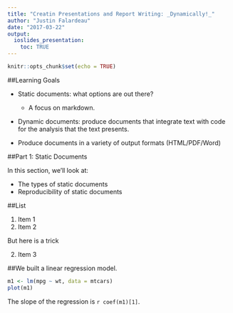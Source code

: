 ```yaml
---
title: "Creatin Presentations and Report Writing: _Dynamically!_"
author: "Justin Falardeau"
date: "2017-03-22"
output: 
  ioslides_presentation:
    toc: TRUE
---
```


```r
knitr::opts_chunk$set(echo = TRUE)
```


##Learning Goals

* Static documents: what options are out there?
    * A focus on markdown.
* Dynamic documents: produce documents that integrate text with code for the analysis that the text presents.


* Produce documents in a variety of output formats (HTML/PDF/Word)

##Part 1: Static Documents

In this section, we'll look at:

* The types of static documents
* Reproducibility of static documents

##List



1. Item 1
2. Item 2

But here is a trick

2. Item 3

##We built a linear regression model.

```r
m1 <- lm(mpg ~ wt, data = mtcars)
plot(m1)
```

The slope of the regression is `r coef(m1)[1]`.